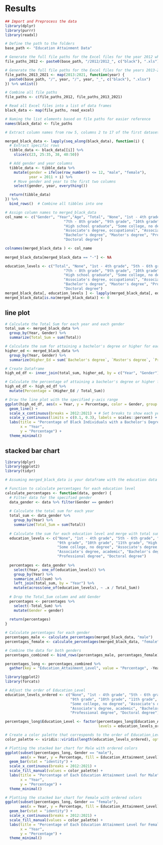 # Results
```r
## Import and Preprocess the data
library(dplyr)
library(purrr)
library(readxl)

# Define the path to the folders
base_path <- "Education Attainment Data"

# Generate the full file paths for the Excel files for the year 2012 which has .xls files
file_paths_2012 <- paste0(base_path, "/2012/2012_", c("black"), ".xls")

# Generate the full file paths for the Excel files for the years 2013-2021 which have .xlsx files
file_paths_2013_2021 <- map(2013:2021, function(year) {
  paste0(base_path, "/", year, "/", year, "_", c("black"), ".xlsx")
}) %>% unlist()

# Combine all file paths
file_paths <- c(file_paths_2012, file_paths_2013_2021)

# Read all Excel files into a list of data frames
black_data <- map(file_paths, read_excel)

# Naming the list elements based on file paths for easier reference
names(black_data) <- file_paths
```

```r
# Extract column names from row 5, columns 2 to 17 of the first dataset

merged_black_data <- lapply(seq_along(black_data), function(i) {
  # Extract specific rows
  tibble_data <- black_data[[i]] %>%
    slice(c(23, 25:35, 38, 40:50))

  # Add gender and year columns
  tibble_data <- tibble_data %>%
    mutate(gender = ifelse(row_number() <= 12, "male", "female"),
           year = 2011 + i) %>%
    # Move gender and year to the first two columns
    select(gender, year, everything())

  return(tibble_data)
}) %>%
  bind_rows()  # Combine all tibbles into one

# Assign column names to merged_black_data
col_name <- c("Gender", "Year","Age", "Total", "None", "1st - 4th grade", "5th - 6th grade",
                           "7th - 8th grade", "9th grade", "10th grade", "11th grade",
                           "High school graduate", "Some college, no degree", 
                           "Associate's degree, occupational", "Associate's degree, academic",
                           "Bachelor's degree", "Master's degree", "Professional degree",
                           "Doctoral degree")

colnames(merged_black_data ) <- col_name
  
merged_black_data[merged_black_data == "-"] <- NA

education_levels <- c("Total", "None", "1st - 4th grade", "5th - 6th grade",
                           "7th - 8th grade", "9th grade", "10th grade", "11th grade",
                           "High school graduate", "Some college, no degree", 
                           "Associate's degree, occupational", "Associate's degree, academic",
                           "Bachelor's degree", "Master's degree", "Professional degree",
                           "Doctoral degree")
merged_black_data[, education_levels ] <- lapply(merged_black_data[, education_levels ], as.numeric)
merged_black_data[is.na(merged_black_data)] <- 0
```

## line plot
```r
# Calculate the Total Sum for each year and each gender
total_sum <- merged_black_data %>%
  group_by(Year, Gender) %>%
  summarize(Total_Sum = sum(Total))

# Calculate the sum for attaining a bachelor's degree or higher for each year and each gender
higher_ed <- merged_black_data %>%
  group_by(Year, Gender) %>%
  summarize(Higher_Ed = sum(`Bachelor's degree`, `Master's degree`, `Professional degree`, `Doctoral degree`))

# Create Dataframe 
high_ed_df <- inner_join(total_sum, higher_ed, by = c("Year", "Gender"))

# Calculate the percentage of attaining a bachelor's degree or higher for each year and each gender
high_ed_df <- high_ed_df %>%
  mutate(Percentage = (Higher_Ed / Total_Sum))
```


```r
# Draw the line plot with the specified y-axis range
ggplot(high_ed_df, aes(x = Year, y = Percentage, color = Gender, group = Gender)) +
  geom_line() +
  scale_x_continuous(breaks = 2012:2021) + # Set breaks to show each year
  scale_y_continuous(limits = c(0.1, 0.3), labels = scales::percent) + # Set y-axis limits and label format
  labs(title = "Percentage of Black Individuals with a Bachelor's Degree or Higher",
       x = "Year",
       y = "Percentage") +
  theme_minimal()
```

## stacked bar chart
```r
library(dplyr)
library(ggplot2)
library(tidyr)

# Assuming merged_black_data is your dataframe with the education data

# Function to calculate percentages for each education level
calculate_percentages <- function(data, gender) {
  # Filter data for the specified gender
  data_gender <- data %>% filter(Gender == gender)
  
  # Calculate the total sum for each year
  total_sum <- data_gender %>% 
    group_by(Year) %>% 
    summarize(Total_Sum = sum(Total))
  
  # Calculate the sum for each education level and merge with total sum
  education_levels <- c("None", "1st - 4th grade", "5th - 6th grade", "7th - 8th grade", 
                        "9th grade", "10th grade", "11th grade", "High school graduate", 
                        "Some college, no degree", "Associate's degree, occupational", 
                        "Associate's degree, academic", "Bachelor's degree", "Master's degree", 
                        "Professional degree", "Doctoral degree")
  
  percentages <- data_gender %>%
    select(Year, one_of(education_levels)) %>%
    group_by(Year) %>%
    summarize_all(sum) %>%
    left_join(total_sum, by = "Year") %>%
    mutate(across(one_of(education_levels), ~ .x / Total_Sum))
  
  # Drop the Total_Sum column and add Gender
  percentages <- percentages %>%
    select(-Total_Sum) %>%
    mutate(Gender = gender)
  
  return(percentages)
}

# Calculate percentages for each gender
percentages_male <- calculate_percentages(merged_black_data, "male")
percentages_female <- calculate_percentages(merged_black_data, "female")

# Combine the data for both genders
percentages_combined <- bind_rows(percentages_male, percentages_female)

percentages_long <- percentages_combined %>%
  gather(key = "Education_Attainment_Level", value = "Percentage", -Year, -Gender)
```


```r
library(ggplot2)
library(forcats)

# Adjust the order of Education_Level
education_levels_ordered <- c("None", "1st - 4th grade", "5th - 6th grade", "7th - 8th grade", 
                              "9th grade", "10th grade", "11th grade", "High school graduate", 
                              "Some college, no degree", "Associate's degree, occupational", 
                              "Associate's degree, academic", "Bachelor's degree", "Master's degree", 
                              "Professional degree", "Doctoral degree")

percentages_long$Education_Level <- factor(percentages_long$Education_Attainment_Level, 
                                           levels = education_levels_ordered)

# Create a color palette that corresponds to the order of Education_Level
color_palette <- viridis::viridis(length(education_levels_ordered), option = "viridis")

# Plotting the stacked bar chart for Male with ordered colors
ggplot(subset(percentages_long, Gender == "male"), 
       aes(x = Year, y = Percentage, fill = Education_Attainment_Level)) +
  geom_bar(stat = "identity") +
  scale_x_continuous(breaks = 2012:2021) + 
  scale_fill_manual(values = color_palette) +
  labs(title = "Percentage of Each Education Attainment Level for Male", 
       x = "Year", 
       y = "Percentage") +
  theme_minimal()

# Plotting the stacked bar chart for Female with ordered colors
ggplot(subset(percentages_long, Gender == "female"), 
       aes(x = Year, y = Percentage, fill = Education_Attainment_Level)) +
  geom_bar(stat = "identity") + 
  scale_x_continuous(breaks = 2012:2021) + 
  scale_fill_manual(values = color_palette) +
  labs(title = "Percentage of Each Education Attainment Level for Female", 
       x = "Year", 
       y = "Percentage") +
  theme_minimal()

```

